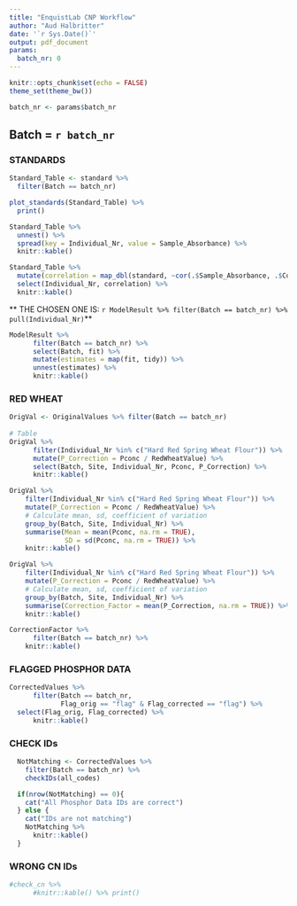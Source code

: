 ```yaml
---
title: "EnquistLab CNP Workflow"
author: "Aud Halbritter"
date: '`r Sys.Date()`'
output: pdf_document
params:
  batch_nr: 0
---
```


```r
knitr::opts_chunk$set(echo = FALSE)
theme_set(theme_bw())
```

```r
batch_nr <- params$batch_nr
```


## Batch = `r batch_nr`

### STANDARDS
```r
Standard_Table <- standard %>% 
  filter(Batch == batch_nr)

plot_standards(Standard_Table) %>% 
  print()
```


```r
Standard_Table %>% 
  unnest() %>% 
  spread(key = Individual_Nr, value = Sample_Absorbance) %>% 
  knitr::kable()
```


```r
Standard_Table %>% 
  mutate(correlation = map_dbl(standard, ~cor(.$Sample_Absorbance, .$Concentration, use = "pair"))) %>%
  select(Individual_Nr, correlation) %>% 
  knitr::kable() 
```


 ** THE CHOSEN ONE IS: `r ModelResult %>% filter(Batch == batch_nr) %>% pull(Individual_Nr)`** <!--bold -->

```r
ModelResult %>% 
      filter(Batch == batch_nr) %>%
      select(Batch, fit) %>% 
      mutate(estimates = map(fit, tidy)) %>% 
      unnest(estimates) %>% 
      knitr::kable() 
```   
    

### RED WHEAT
```r
OrigVal <- OriginalValues %>% filter(Batch == batch_nr)
    
# Table
OrigVal %>% 
      filter(Individual_Nr %in% c("Hard Red Spring Wheat Flour")) %>% 
      mutate(P_Correction = Pconc / RedWheatValue) %>% 
      select(Batch, Site, Individual_Nr, Pconc, P_Correction) %>% 
      knitr::kable()
```  


```r
OrigVal %>% 
    filter(Individual_Nr %in% c("Hard Red Spring Wheat Flour")) %>% 
    mutate(P_Correction = Pconc / RedWheatValue) %>% 
    # Calculate mean, sd, coefficient of variation
    group_by(Batch, Site, Individual_Nr) %>% 
    summarise(Mean = mean(Pconc, na.rm = TRUE),
              SD = sd(Pconc, na.rm = TRUE)) %>% 
    knitr::kable()
``` 
    

```r
OrigVal %>% 
    filter(Individual_Nr %in% c("Hard Red Spring Wheat Flour")) %>% 
    mutate(P_Correction = Pconc / RedWheatValue) %>% 
    # Calculate mean, sd, coefficient of variation
    group_by(Batch, Site, Individual_Nr) %>% 
    summarise(Correction_Factor = mean(P_Correction, na.rm = TRUE)) %>% 
    knitr::kable()
``` 
    
    
```r
CorrectionFactor %>% 
      filter(Batch == batch_nr) %>% 
    knitr::kable()
``` 
    

### FLAGGED PHOSPHOR DATA
```r
CorrectedValues %>% 
      filter(Batch == batch_nr,
             Flag_orig == "flag" & Flag_corrected == "flag") %>% 
  select(Flag_orig, Flag_corrected) %>% 
      knitr::kable()
``` 
  
      
### CHECK IDs      
```r
  
  NotMatching <- CorrectedValues %>% 
    filter(Batch == batch_nr) %>% 
    checkIDs(all_codes)

  if(nrow(NotMatching) == 0){
    cat("All Phosphor Data IDs are correct")
  } else {
    cat("IDs are not matching")
    NotMatching %>% 
      knitr::kable() 
  }

``` 
    
 
### WRONG CN IDs   
```r
#check_cn %>% 
      #knitr::kable() %>% print()
```
